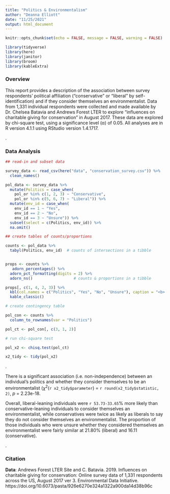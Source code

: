 ```yaml
---
title: "Politics & Environmentalism"
author: "Deanna Elliott"
date: "11/25/2021"
output: html_document
---
```


```r
knitr::opts_chunk$set(echo = FALSE, message = FALSE, warning = FALSE)

library(tidyverse)
library(here)
library(janitor)
library(broom)
library(kableExtra)
```

### Overview

This report provides a description of the association between survey respondents’ political affiliation (“conservative” or “liberal” by self-identification) and if they consider themselves an environmentalist. Data from 1,331 individual respondents were collected and made available by Dr. Chelsea Batavia and Andrews Forest LTER to explore "influences on charitable giving for conservation" in August 2017. These data are explored by chi-square test, using  a significance level (α) of 0.05. All analyses are in R version 4.1.1 using RStudio version 1.4.1717.

.

### Data Analysis

```r

## read-in and subset data

survey_data <- read_csv(here("data", "conservation_survey.csv")) %>% 
  clean_names()

pol_data <- survey_data %>%
  mutate(Politics = case_when(
    pol_or %in% c(1, 2, 3) ~ "Conservative",
    pol_or %in% c(5, 6, 7) ~ "Liberal")) %>% 
  mutate(env_id = case_when(
    env_id == 1 ~ "Yes",
    env_id == 2 ~ "No",
    env_id == 3 ~ "Unsure")) %>% 
  subset(select = c(Politics, env_id)) %>% 
  na.omit()
```


```r

## create tables of counts/proportions

counts <- pol_data %>% 
  tabyl(Politics, env_id)  # counts of intersections in a tibble


props <- counts %>% 
   adorn_percentages() %>%
  adorn_pct_formatting(digits = 2) %>% 
  adorn_ns()                  # counts & proportions in a tibble
```

```r

props[, c(1, 4, 2, 3)] %>% 
  kbl(col.names = c("Politics", "Yes", "No", "Unsure"), caption = "<b> Table 1. Environmental opinion by political alignment. </b> Counts and proportions of conservatives versus liberals who answered either 'yes', 'no', or 'unsure' to the statement 'I consider myself an environmentalist.'") %>% 
  kable_classic()


```

```r

# create contingency table

pol_con <- counts %>% 
  column_to_rownames(var = "Politics") 

pol_ct <- pol_con[, c(3, 1, 2)]
```

```r

# run chi-square test

pol_x2 <- chisq.test(pol_ct)

x2_tidy <- tidy(pol_x2)
```
.

There is a significant association (i.e. non-independence) between an individual's politics and whether they consider themselves to be an environmentalist ($\chi$^2^(`r x2_tidy$parameter`) = `r round(x2_tidy$statistic, 2)`, *p* = 2.23e-18.


Overall, liberal-leaning individuals were `r 53.73-33.65`% more likely than conservative-leaning individuals to consider themselves an environmentalist, while conservatives were twice as likely as liberals to say they do not consider themselves an environmentalist. The proportion of those individuals who were unsure whether they considered themselves an environmentalist were fairly similar at 21.80% (liberal) and 16.11 (conservative).

.

### Citation

**Data**: Andrews Forest LTER Site and C. Batavia. 2019. Influences on charitable giving for conservation: Online survey data of 1,331 respondents across the US, August 2017 ver 3. Environmental Data Initiative. https://doi.org/10.6073/pasta/926e6270e324a1322a900da14d38b96c
